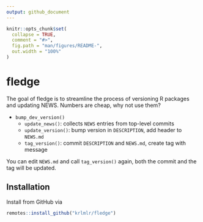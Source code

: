 ```yaml
---
output: github_document
---
```


<!-- README.md is generated from README.Rmd. Please edit that file -->

```r
knitr::opts_chunk$set(
  collapse = TRUE,
  comment = "#>",
  fig.path = "man/figures/README-",
  out.width = "100%"
)
```
# fledge

The goal of fledge is to streamline the process of versioning R packages and updating NEWS. Numbers are cheap, why not use them?

- `bump_dev_version()`
    - `update_news()`: collects `NEWS` entries from top-level commits
    - `update_version()`: bump version in `DESCRIPTION`, add header to `NEWS.md`
    - `tag_version()`: commit `DESCRIPTION` and `NEWS.md`, create tag with message

You can edit `NEWS.md` and call `tag_version()` again, both the commit and the tag will be updated.


## Installation

Install from GitHub via

``` r
remotes::install_github("krlmlr/fledge")
```
